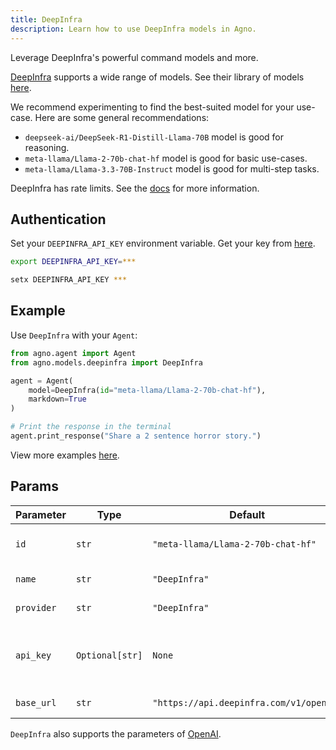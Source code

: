 ```yaml
---
title: DeepInfra
description: Learn how to use DeepInfra models in Agno.
---
```


Leverage DeepInfra's powerful command models and more.

[DeepInfra](https://deepinfra.com) supports a wide range of models. See their library of models [here](https://deepinfra.com/models).

We recommend experimenting to find the best-suited model for your use-case. Here are some general recommendations:

- `deepseek-ai/DeepSeek-R1-Distill-Llama-70B` model is good for reasoning.
- `meta-llama/Llama-2-70b-chat-hf` model is good for basic use-cases.
- `meta-llama/Llama-3.3-70B-Instruct` model is good for multi-step tasks.

DeepInfra has rate limits. See the [docs](https://deepinfra.com/docs/advanced/rate-limits) for more information.

## Authentication

Set your `DEEPINFRA_API_KEY` environment variable. Get your key from [here](https://deepinfra.com/dash/api_keys).

<CodeGroup>

```bash Mac
export DEEPINFRA_API_KEY=***
```

```bash Windows
setx DEEPINFRA_API_KEY ***
```

</CodeGroup>

## Example

Use `DeepInfra` with your `Agent`:

<CodeGroup>

```python agent.py
from agno.agent import Agent
from agno.models.deepinfra import DeepInfra

agent = Agent(
    model=DeepInfra(id="meta-llama/Llama-2-70b-chat-hf"),
    markdown=True
)

# Print the response in the terminal
agent.print_response("Share a 2 sentence horror story.")

```

</CodeGroup>

<Note> View more examples [here](/examples/models/deepinfra/basic). </Note>

## Params

| Parameter    | Type               | Default                                       | Description                                                           |
| ------------ | ------------------ | --------------------------------------------- | --------------------------------------------------------------------- |
| `id`         | `str`              | `"meta-llama/Llama-2-70b-chat-hf"`           | The id of the DeepInfra model to use                                 |
| `name`       | `str`              | `"DeepInfra"`                                | The name of the model                                                 |
| `provider`   | `str`              | `"DeepInfra"`                                | The provider of the model                                             |
| `api_key`    | `Optional[str]`    | `None`                                        | The API key for DeepInfra (defaults to DEEPINFRA_API_KEY env var)    |
| `base_url`   | `str`              | `"https://api.deepinfra.com/v1/openai"`      | The base URL for the DeepInfra API                                    |

`DeepInfra` also supports the parameters of [OpenAI](/reference/models/openai).
